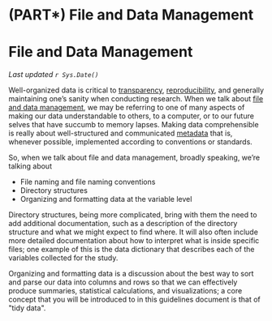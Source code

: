 # (PART\*) File and Data Management {-}

# File and Data Management

*Last updated `r Sys.Date()`*

Well-organized data is critical to <a href="https://ubco-biology.github.io/Procedures-and-Guidelines/glossary#Research-transparency">transparency</a>, <a href="https://ubco-biology.github.io/Procedures-and-Guidelines/glossary#Reproducibility">reproducibility</a>, and generally maintaining one's sanity when conducting research. When we talk about <a href="https://ubco-biology.github.io/Procedures-and-Guidelines/glossary#File-and-data-management">file and data management</a>, we may be referring to one of many aspects of making our data understandable to others, to a computer, or to our future selves that have succumb to memory lapses. Making data comprehensible is really about well-structured and communicated <a href="https://ubco-biology.github.io/Procedures-and-Guidelines/glossary#Metadata">metadata</a> that is, whenever possible, implemented according to conventions or standards.

So, when we talk about file and data management, broadly speaking, we're talking about

* File naming and file naming conventions
* Directory structures
* Organizing and formatting data at the variable level

Directory structures, being more complicated, bring with them the need to add additional documentation, such as a description of the directory structure and what we might expect to find where. It will also often include more detailed documentation about how to interpret what is inside specific files; one example of this is the data dictionary that describes each of the variables collected for the study.

Organizing and formatting data is a discussion about the best way to sort and parse our data into columns and rows so that we can effectively produce summaries, statistical calculations, and visualizations; a core concept that you will be introduced to in this guidelines document is that of \"tidy data\".